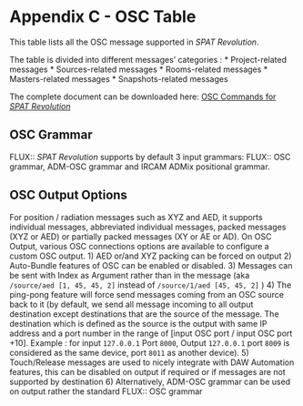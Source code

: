 # Appendix C - OSC Table

This table lists all the OSC message supported in  _SPAT Revolution_.

The table is divided into different messages' categories :
* Project-related messages
* Sources-related messages
* Rooms-related messages
* Masters-related messages
* Snapshots-related messages

The complete document can be downloaded here: [OSC Commands for  _SPAT Revolution_](https://public.3.basecamp.com/p/fWnQ9D3R2indGgBfHiL2QZZT)

## OSC Grammar

FLUX:: _SPAT Revolution_ supports by default 3 input grammars: FLUX:: OSC grammar, ADM-OSC grammar and IRCAM ADMix positional grammar.

## OSC Output Options

For position / radiation messages such as XYZ and AED, it supports individual messages, abbreviated individual messages, packed messages (XYZ or AED) or partially packed messages (XY or AE or AD).
On OSC Output, various OSC connections options are available to configure a custom OSC output.
1) AED or/and XYZ packing can be forced on output
2) Auto-Bundle features of OSC can be enabled or disabled.
3) Messages can be sent with Index as Argument rather than in the message (aka ```/source/aed [1, 45, 45, 2]``` instead of ```/source/1/aed [45, 45, 2]``` )
4) The ping-pong feature will force send messages coming from an OSC source back to it (by default, we send all message incoming to all output destination except destinations that are the source of the message. The destination which is defined as the source is the output with same IP address and a port number in the range of [input OSC port / input OSC port +10]. Example : for input ```127.0.0.1``` Port ```8000```, Output ```127.0.0.1``` port ```8009``` is considered as the same device, port ```8011``` as another device).
5) Touch/Release messages are used to nicely integrate with DAW Automation features, this can be disabled on output if required or if messages are not supported by destination
6) Alternatively, ADM-OSC grammar can be used on output rather the standard FLUX:: OSC grammar
